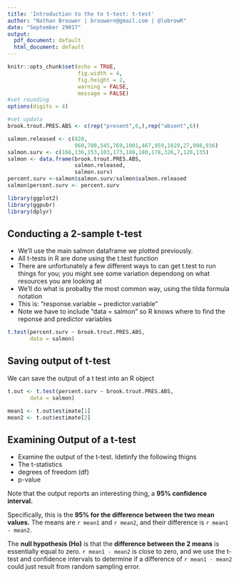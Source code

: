 ```yaml
---
title: 'Introduction to the to t-test: t-test'
author: "Nathan Brouwer | brouwern@gmail.com | @lobrowR"
date: "September 29017"
output:
  pdf_document: default
  html_document: default
---
```




```r
knitr::opts_chunk$set(echo = TRUE,
                      fig.width = 4, 
                      fig.height = 2,
                      warning = FALSE,
                      message = FALSE)
#set rounding
options(digits = 4)

#set updata
brook.trout.PRES.ABS <- c(rep("present",6,),rep("absent",6))

salmon.released <- c(820,
                     960,700,545,769,1001,467,959,1029,27,998,936)
salmon.surv <- c(166,136,153,103,173,188,180,178,326,7,120,135)
salmon <- data.frame(brook.trout.PRES.ABS,
                     salmon.released,
                     salmon.surv)
percent.surv <-salmon$salmon.surv/salmon$salmon.released
salmon$percent.surv <- percent.surv

library(ggplot2)
library(ggpubr)
library(dplyr)

```


## Conducting a 2-sample t-test

* We'll use the main salmon dataframe we plotted previously.  
* All t-tests in R are done using the t.test function
* There are unfortunately a few different ways to can get t.test to run things for you; you might see some variation dependong on what resources you are looking at
* We'll do what is probalby the most common way, using the tilda formula notation
* This is: "response.variable ~ predictor.variable"
* Note we have to include "data = salmon" so R knows where to find the reponse and predictor variables

```r
t.test(percent.surv ~ brook.trout.PRES.ABS, 
       data = salmon)
```


## Saving output of t-test

We can save the output of a t test into an R object

```r
t.out <- t.test(percent.surv ~ brook.trout.PRES.ABS, 
       data = salmon)
```


```r
mean1 <- t.out$estimate[1]
mean2 <- t.out$estimate[2]
```

## Examining Output of a t-test

* Examine the output of the t-test.  Idetinfy the following thigns
* The t-statistics
* degrees of freedom (df)
* p-value


Note that the output reports an interesting thing, a **95% confidence interval.**

Specifically, this is the **95% for the difference between the two mean values.**  The means are `r mean1` and  `r mean2`, and their difference is `r mean1 - mean2`.  

The **null hypothesis (Ho)** is that the **difference between the 2 means**  is essentially equal to zero.  `r mean1 - mean2` is close to zero, and we use the t-test and confidence intervals to determine if a difference of `r mean1 - mean2` could just result from random sampling error.




